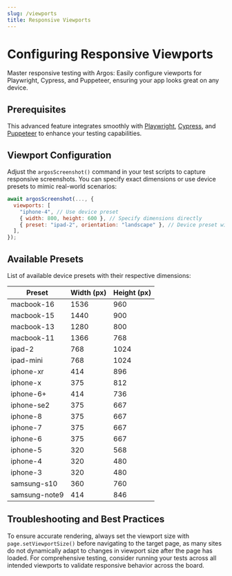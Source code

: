 ```yaml
---
slug: /viewports
title: Responsive Viewports
---
```


# Configuring Responsive Viewports

Master responsive testing with Argos: Easily configure viewports for Playwright, Cypress, and Puppeteer, ensuring your app looks great on any device.

## Prerequisites

This advanced feature integrates smoothly with [Playwright](/playwright), [Cypress](/cypress), and [Puppeteer](/puppeteer) to enhance your testing capabilities.

## Viewport Configuration

Adjust the `argosScreenshot()` command in your test scripts to capture responsive screenshots. You can specify exact dimensions or use device presets to mimic real-world scenarios:

```js
await argosScreenshot(..., {
  viewports: [
    "iphone-4", // Use device preset
    { width: 800, height: 600 }, // Specify dimensions directly
    { preset: "ipad-2", orientation: "landscape" }, // Device preset with orientation
  ],
});
```

## Available Presets

List of available device presets with their respective dimensions:

| Preset        | Width (px) | Height (px) |
| ------------- | ---------- | ----------- |
| macbook-16    | 1536       | 960         |
| macbook-15    | 1440       | 900         |
| macbook-13    | 1280       | 800         |
| macbook-11    | 1366       | 768         |
| ipad-2        | 768        | 1024        |
| ipad-mini     | 768        | 1024        |
| iphone-xr     | 414        | 896         |
| iphone-x      | 375        | 812         |
| iphone-6+     | 414        | 736         |
| iphone-se2    | 375        | 667         |
| iphone-8      | 375        | 667         |
| iphone-7      | 375        | 667         |
| iphone-6      | 375        | 667         |
| iphone-5      | 320        | 568         |
| iphone-4      | 320        | 480         |
| iphone-3      | 320        | 480         |
| samsung-s10   | 360        | 760         |
| samsung-note9 | 414        | 846         |

## Troubleshooting and Best Practices

To ensure accurate rendering, always set the viewport size with `page.setViewportSize()` before navigating to the target page, as many sites do not dynamically adapt to changes in viewport size after the page has loaded. For comprehensive testing, consider running your tests across all intended viewports to validate responsive behavior across the board.
